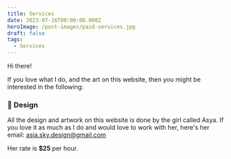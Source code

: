 ```yaml
---
title: Services
date: 2023-07-16T00:00:00.000Z
heroImage: /post-images/paid-services.jpg
draft: false
tags:
  - Services
---
```


Hi there!

If you love what I do, and the art on this website, then you might be interested in the following:

### 🎨 Design

All the design and artwork on this website is done by the girl called Asya. If you love it as much as I do and would love to work with her, here's her email: [asja.sky.design@gmail.com](mailto\:asja.sky.design@gmail.com)

Her rate is **$25** per hour.
